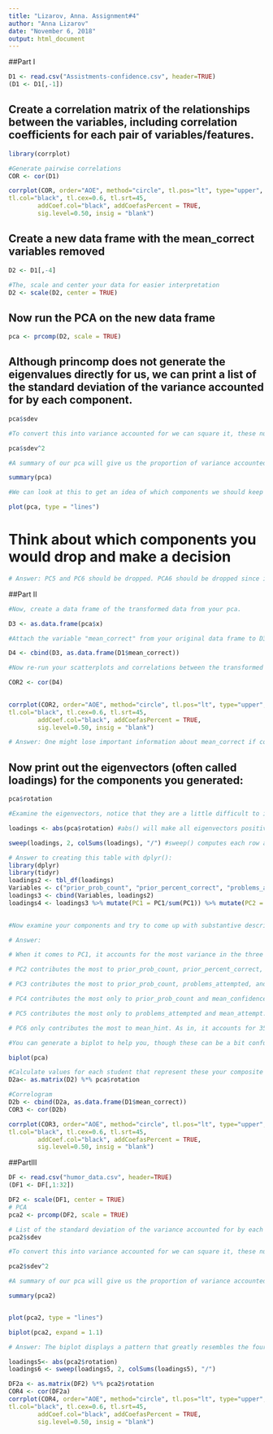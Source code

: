 ```yaml
---
title: "Lizarov, Anna. Assignment#4"
author: "Anna Lizarov"
date: "November 6, 2018"
output: html_document
---
```


##Part I
```r
D1 <- read.csv("Assistments-confidence.csv", header=TRUE)
(D1 <- D1[,-1])
```

## Create a correlation matrix of the relationships between the variables, including correlation coefficients for each pair of variables/features.
```r
library(corrplot)

#Generate pairwise correlations
COR <- cor(D1)

corrplot(COR, order="AOE", method="circle", tl.pos="lt", type="upper",        
tl.col="black", tl.cex=0.6, tl.srt=45, 
        addCoef.col="black", addCoefasPercent = TRUE,
        sig.level=0.50, insig = "blank")
```

## Create a new data frame with the mean_correct variables removed
```r
D2 <- D1[,-4]

#The, scale and center your data for easier interpretation
D2 <- scale(D2, center = TRUE)
```

## Now run the PCA on the new data frame
```r
pca <- prcomp(D2, scale = TRUE)
```

## Although princomp does not generate the eigenvalues directly for us, we can print a list of the standard deviation of the variance accounted for by each component.
```r
pca$sdev

#To convert this into variance accounted for we can square it, these numbers are proportional to the eigenvalue

pca$sdev^2

#A summary of our pca will give us the proportion of variance accounted for by each component

summary(pca)

#We can look at this to get an idea of which components we should keep and which we should drop

plot(pca, type = "lines")
```

# Think about which components you would drop and make a decision
```r
# Answer: PC5 and PC6 should be dropped. PCA6 should be dropped since it only maximizes only 8.93% of the variance. In other words, only 8.93% of the variance is accounted for by PCA6. PC5 should be omitted since it only maximizes 12.2% of the variance. As in, only 12.2% of the variance is accounted for by PC5. 
```


##Part II
```r
#Now, create a data frame of the transformed data from your pca.

D3 <- as.data.frame(pca$x)

#Attach the variable "mean_correct" from your original data frame to D3.

D4 <- cbind(D3, as.data.frame(D1$mean_correct))

#Now re-run your scatterplots and correlations between the transformed data and mean_correct. If you had dropped some components would you have lost important infomation about mean_correct?

COR2 <- cor(D4)

  
corrplot(COR2, order="AOE", method="circle", tl.pos="lt", type="upper",        
tl.col="black", tl.cex=0.6, tl.srt=45, 
        addCoef.col="black", addCoefasPercent = TRUE,
        sig.level=0.50, insig = "blank")
```

```r
# Answer: One might lose important information about mean_correct if components with a small proportion of variance would have been dropped because these omitted components still contribute some information.  
```

## Now print out the eigenvectors (often called loadings) for the components you generated:
```r
pca$rotation

#Examine the eigenvectors, notice that they are a little difficult to interpret. It is much easier to make sense of them if we make them proportional within each component
```

```r
loadings <- abs(pca$rotation) #abs() will make all eigenvectors positive

sweep(loadings, 2, colSums(loadings), "/") #sweep() computes each row as a proportion of the column. (There must be a way to do this with dplyr()?)
```
```r
# Answer to creating this table with dplyr():
library(dplyr)
library(tidyr)
loadings2 <- tbl_df(loadings)
Variables <- c("prior_prob_count", "prior_percent_correct", "problems_attempted", "mean_hint", "mean_attempt", "mean_confidence ") 
loadings3 <- cbind(Variables, loadings2)
loadings4 <- loadings3 %>% mutate(PC1 = PC1/sum(PC1)) %>% mutate(PC2 = PC2/sum(PC2)) %>% mutate(PC3 = PC3/sum(PC3)) %>% mutate(PC4 = PC4/sum(PC4)) %>% mutate(PC5 = PC5/sum(PC5)) %>%  mutate(PC6 = PC6/sum(PC6)) %>% print
 
```


```r
#Now examine your components and try to come up with substantive descriptions of what some might represent?

# Answer:

# When it comes to PC1, it accounts for the most variance in the three following variables: mean_hint, mean_attempt, and problems_attempted. As in, it contributes the most to these variance. It accounts for 30.22% of variance in the average number of hints a student asked for in the current session, 25.86% of variance in the average number of attempts a student took to answer a problem in the current session, and 21.74% of variance in the number of problems the student has attempted in the current session. 

# PC2 contributes the most to prior_prob_count, prior_percent_correct, and problems_attempted. It accounts for 25.08% of variance in how many problems a student has answered in the system prior to this session, 44.68% of variance in the percentage of problems a student has answered correctly prior to this session, and 17.34% of variance in the number of problems the student has attempted in the current session. 

# PC3 contributes the most to prior_prob_count, problems_attempted, and mean_confidence. It accounts for 22.10% of variance in how many problems a student has answered in the system prior to this session, 20.06% of variance in the number of problems the student has attempted in the current session, and 45.79% of variance in the average confidence each student has in their ability to answer the problems in the current session, which is substantial. 

# PC4 contributes the most only to prior_prob_count and mean_confidence. It accounts for 31.52% of variance in how many problems a student has answered in the system prior to this session. and 22.61% of variance in he average confidence each student has in their ability to answer the problems in the current session.

# PC5 contributes the most only to problems_attempted and mean_attempt. It accounts for 30.39% of variance in the number of problems the student has attempted in the current session, and 35.77% of variance in the average number of attempts a student took to answer a problem in the current session.

# PC6 only contributes the most to mean_hint. As in, it accounts for 35.61% of variance in the average number of hints a student asked for in the current session. 

```

```r
#You can generate a biplot to help you, though these can be a bit confusing. They plot the transformed data by the first two components. Therefore, the axes represent the direction of maximum variance. Then mapped onto this point cloud are the original directions of the variables, depicted as red arrows. It is supposed to provide a visualization of which variables "go together". Variables that possibly represent the same underlying construct point in the same direction.  

biplot(pca)
```

```r
#Calculate values for each student that represent these your composite variables and then create a new correlogram showing their relationship to mean_correct.
D2a<- as.matrix(D2) %*% pca$rotation

```

```r
#Correlogram
D2b <- cbind(D2a, as.data.frame(D1$mean_correct))
COR3 <- cor(D2b)

corrplot(COR3, order="AOE", method="circle", tl.pos="lt", type="upper",        
tl.col="black", tl.cex=0.6, tl.srt=45, 
        addCoef.col="black", addCoefasPercent = TRUE,
        sig.level=0.50, insig = "blank")
```

##PartIII
```r
DF <- read.csv("humor_data.csv", header=TRUE)
(DF1 <- DF[,1:32])
```
```r
DF2 <- scale(DF1, center = TRUE)
# PCA
pca2 <- prcomp(DF2, scale = TRUE)
```

```r
# List of the standard deviation of the variance accounted for by each component.
pca2$sdev

#To convert this into variance accounted for we can square it, these numbers are proportional to the eigenvalue

pca2$sdev^2

#A summary of our pca will give us the proportion of variance accounted for by each component

summary(pca2)


plot(pca2, type = "lines")
```



```r
biplot(pca2, expand = 1.1)
```

```r
# Answer: The biplot displays a pattern that greatly resembles the four scale scores of the HSQ. First, it shows that the variables go in four directions. Second, the pattern of variables that "go together" is similar as to how the variables are grouped into four scale scores of the HSQ, which are affiliative, self-enhancing, aggressive, and self-defeating. In other words, they represent the same construct. However, there are some exceptions such as Q16. Each of the groups points towards a particular direction.  
```

```r
loadings5<- abs(pca2$rotation)
loadings6 <- sweep(loadings5, 2, colSums(loadings5), "/")
```

```r
DF2a <- as.matrix(DF2) %*% pca2$rotation
COR4 <- cor(DF2a)
corrplot(COR4, order="AOE", method="circle", tl.pos="lt", type="upper",        
tl.col="black", tl.cex=0.6, tl.srt=45, 
        addCoef.col="black", addCoefasPercent = TRUE,
        sig.level=0.50, insig = "blank")
```



